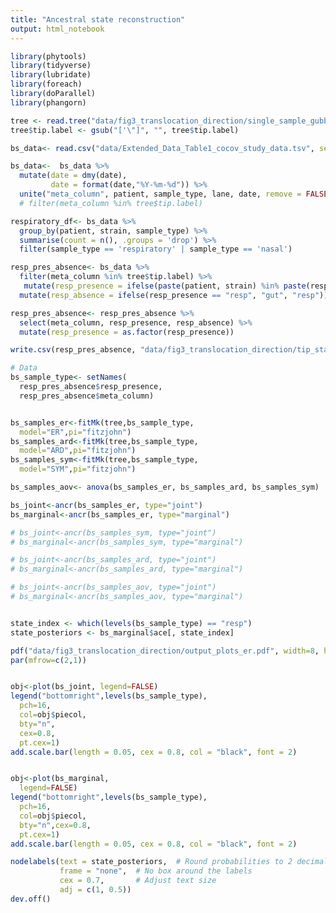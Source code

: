 ```yaml
---
title: "Ancestral state reconstruction"
output: html_notebook
---
```


```r
library(phytools)
library(tidyverse)
library(lubridate)
library(foreach)
library(doParallel)
library(phangorn)

tree <- read.tree("data/fig3_translocation_direction/single_sample_gubbins_tree.mproot.tre")  # figtree midpoint root
tree$tip.label <- gsub("['\"]", "", tree$tip.label)

bs_data<- read.csv("data/Extended_Data_Table1_cocov_study_data.tsv", sep='\t')

bs_data<-  bs_data %>%
  mutate(date = dmy(date), 
         date = format(date,"%Y-%m-%d")) %>%
  unite("meta_column", patient, sample_type, lane, date, remove = FALSE) # %>%
  # filter(meta_column %in% tree$tip.label)

respiratory_df<- bs_data %>% 
  group_by(patient, strain, sample_type) %>%
  summarise(count = n(), .groups = 'drop') %>%
  filter(sample_type == 'respiratory' | sample_type == 'nasal')

resp_pres_absence<- bs_data %>%
  filter(meta_column %in% tree$tip.label) %>%
   mutate(resp_presence = ifelse(paste(patient, strain) %in% paste(respiratory_df$patient, respiratory_df$strain), "resp", "gut")) %>%
  mutate(resp_absence = ifelse(resp_presence == "resp", "gut", "resp"))

resp_pres_absence<- resp_pres_absence %>%
  select(meta_column, resp_presence, resp_absence) %>%
  mutate(resp_presence = as.factor(resp_presence))

write.csv(resp_pres_absence, "data/fig3_translocation_direction/tip_states_for_ancr.csv", row.names = FALSE)

# Data 
bs_sample_type<- setNames(
  resp_pres_absence$resp_presence,
  resp_pres_absence$meta_column)


bs_samples_er<-fitMk(tree,bs_sample_type,
  model="ER",pi="fitzjohn")
bs_samples_ard<-fitMk(tree,bs_sample_type,
  model="ARD",pi="fitzjohn")
bs_samples_sym<-fitMk(tree,bs_sample_type,
  model="SYM",pi="fitzjohn")

bs_samples_aov<- anova(bs_samples_er, bs_samples_ard, bs_samples_sym)

bs_joint<-ancr(bs_samples_er, type="joint")
bs_marginal<-ancr(bs_samples_er, type="marginal")

# bs_joint<-ancr(bs_samples_sym, type="joint")
# bs_marginal<-ancr(bs_samples_sym, type="marginal")

# bs_joint<-ancr(bs_samples_ard, type="joint")
# bs_marginal<-ancr(bs_samples_ard, type="marginal")

# bs_joint<-ancr(bs_samples_aov, type="joint")
# bs_marginal<-ancr(bs_samples_aov, type="marginal")


state_index <- which(levels(bs_sample_type) == "resp")
state_posteriors <- bs_marginal$ace[, state_index]  

pdf("data/fig3_translocation_direction/output_plots_er.pdf", width=8, height=10)
par(mfrow=c(2,1))


obj<-plot(bs_joint, legend=FALSE)
legend("bottomright",levels(bs_sample_type),
  pch=16,
  col=obj$piecol,
  bty="n",
  cex=0.8,
  pt.cex=1)
add.scale.bar(length = 0.05, cex = 0.8, col = "black", font = 2)


obj<-plot(bs_marginal,
  legend=FALSE)
legend("bottomright",levels(bs_sample_type),
  pch=16,
  col=obj$piecol,
  bty="n",cex=0.8,
  pt.cex=1)
add.scale.bar(length = 0.05, cex = 0.8, col = "black", font = 2)

nodelabels(text = state_posteriors,  # Round probabilities to 2 decimals
           frame = "none",  # No box around the labels
           cex = 0.7,       # Adjust text size
           adj = c(1, 0.5)) 
dev.off()


```














